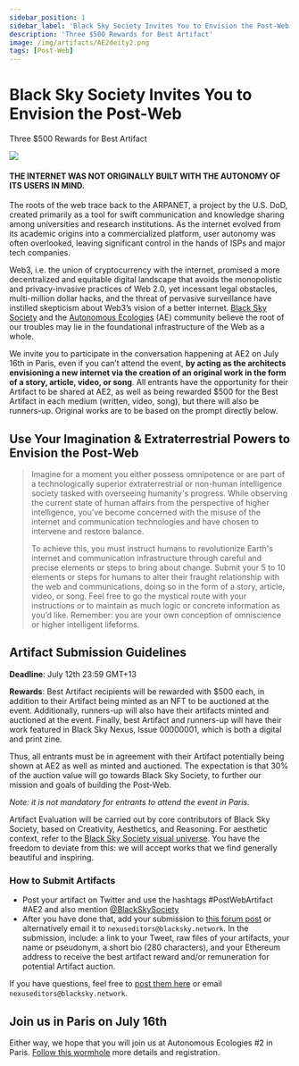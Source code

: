 ```yaml
---
sidebar_position: 1
sidebar_label: 'Black Sky Society Invites You to Envision the Post-Web'
description: 'Three $500 Rewards for Best Artifact'
image: /img/artifacts/AE2deity2.png
tags: [Post-Web]
---
```




# Black Sky Society Invites You to Envision the Post-Web
<span class="doc-subtitle">Three $500 Rewards for Best Artifact</span>
<ImgUp className="img-up" />
<div class="header"><img src={Header} /></div>
<ImgDown className="img-down" />

#### THE INTERNET WAS NOT ORIGINALLY BUILT WITH THE AUTONOMY OF ITS USERS IN MIND.

The roots of the web trace back to the ARPANET, a project by the U.S. DoD, created primarily as a tool for swift communication and knowledge sharing among universities and research institutions. As the internet evolved from its academic origins into a commercialized platform, user autonomy was often overlooked, leaving significant control in the hands of ISPs and major tech companies. 

Web3, i.e. the union of cryptocurrency with the internet, promised a more decentralized and equitable digital landscape that avoids the monopolistic and privacy-invasive practices of Web 2.0, yet incessant legal obstacles, multi-million dollar hacks, and the threat of pervasive surveillance have instilled skepticism about Web3’s vision of a better internet. [Black Sky Society](https://www.blacksky.network/) and the [Autonomous Ecologies](https://autonomousecologies.xyz/) (AE) community believe the root of our troubles may lie in the foundational infrastructure of the Web as a whole. 

We invite you to participate in the conversation happening at AE2 on July 16th in Paris, even if you can’t attend the event, **by acting as the architects envisioning a new internet via the creation of an original work in the form of a story, article, video, or song**. All entrants have the opportunity for their Artifact to be shared at AE2, as well as being rewarded $500 for the Best Artifact in each medium (written, video, song), but there will also be runners-up. Original works are to be based on the prompt directly below.  


## Use Your Imagination & Extraterrestrial Powers to Envision the Post-Web 

> Imagine for a moment you either possess omnipotence or are part of a technologically superior extraterrestrial or non-human intelligence society tasked with overseeing humanity's progress. While observing the current state of human affairs from the perspective of higher intelligence, you’ve become concerned with the misuse of the internet and communication technologies and have chosen to intervene and restore balance. 
>
> To achieve this, you must instruct humans to revolutionize Earth's internet and communication infrastructure through careful and precise elements or steps to bring about change. Submit your 5 to 10 elements or steps for humans to alter their fraught relationship with the web and communications, doing so in the form of a story, article, video, or song. Feel free to go the mystical route with your instructions or to maintain as much logic or concrete information as you’d like. Remember: you are your own conception of omniscience or higher intelligent lifeforms. 

## Artifact Submission Guidelines

**Deadline**: July 12th 23:59 GMT+13

**Rewards**: Best Artifact recipients will be rewarded with $500 each, in addition to their Artifact being minted as an NFT to be auctioned at the event. Additionally, runners-up will also have their artifacts minted and auctioned at the event. Finally, best Artifact and runners-up will have their work featured in Black Sky Nexus, Issue 00000001, which is both a digital and print zine.

Thus, all entrants must be in agreement with their Artifact potentially being shown at AE2 as well as minted and auctioned. The expectation is that 30% of the auction value will go towards Black Sky Society, to further our mission and goals of building the Post-Web. 
 
*Note: it is not mandatory for entrants to attend the event in Paris.*

Artifact Evaluation will be carried out by core contributors of Black Sky Society, based on Creativity, Aesthetics, and Reasoning. For aesthetic context, refer to the [Black Sky Society visual universe](https://gamma.app/docs/Black-Sky-Society-op9oaaf2zvt6caj). You have the freedom to deviate from this: we will accept works that we find generally beautiful and inspiring.


### How to Submit Artifacts
* Post your artifact on Twitter and use the hashtags #PostWebArtifact #AE2 and also mention [@BlackSkySociety](https://twitter.com/BlackSkySociety)
* After you have done that, add your submission to [this forum post](https://forum.blacksky.network/t/envision-the-post-web-artifact-submission) or alternatively email it to `nexuseditors@blacksky.network`. In the submission, include: a link to your Tweet, raw files of your artifacts, your name or pseudonym, a short bio (280 characters),  and your Ethereum address to receive the best artifact reward and/or remuneration for potential Artifact auction.

If you have questions, feel free to [post them here](https://forum.blacksky.network/t/envision-the-post-web-questions-answers/22) or email `nexuseditors@blacksky.network`.

## Join us in Paris on July 16th
Either way, we hope that you will join us at Autonomous Ecologies #2 in Paris. [Follow this wormhole](https://autonomousecologies.xyz/) more details and registration.

